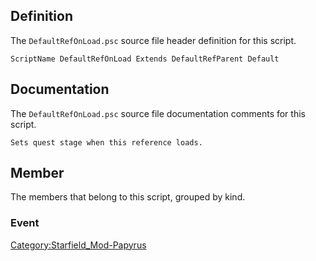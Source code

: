 {{Script_Object_Summary
| title = DefaultRefOnLoad
| name = [[SFM:Script-DefaultRefOnLoad|DefaultRefOnLoad]]
| extends = [[SFM:Script-DefaultRefParent|DefaultRefParent]] → [[SFM:Script-ObjectReference|ObjectReference]] → [[SFM:Script-Form|Form]] → [[SFM:Script-ScriptObject|ScriptObject]]
| flags = Default
}}


== Definition ==
The <code>DefaultRefOnLoad.psc</code> source file header definition for this script.

<source lang="papyrus">
ScriptName DefaultRefOnLoad Extends DefaultRefParent Default
</source>


== Documentation ==
The <code>DefaultRefOnLoad.psc</code> source file documentation comments for this script.

<source>
Sets quest stage when this reference loads.
</source>


== Member ==
The members that belong to this script, grouped by kind.

=== Event ===
{{Script_Object_Member_Summary
| title = OnLoad
| script = [[SFM:Script-DefaultRefOnLoad|DefaultRefOnLoad]]
| name = [[SFM:Script-DefaultRefOnLoad/OnLoad|OnLoad]]
| kind = Event
}}


[[Category:Starfield_Mod-Papyrus]]
